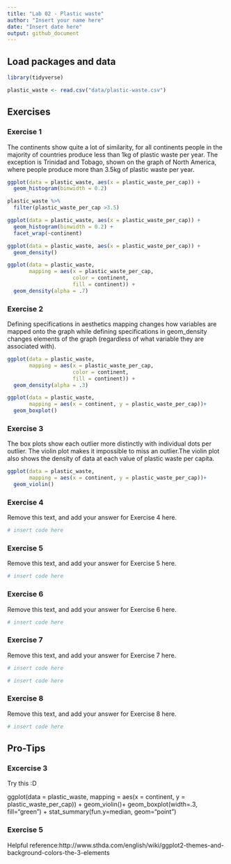 ```yaml
---
title: "Lab 02 - Plastic waste"
author: "Insert your name here"
date: "Insert date here"
output: github_document
---
```


## Load packages and data

```r
library(tidyverse) 
```

```r
plastic_waste <- read.csv("data/plastic-waste.csv")
```

## Exercises

### Exercise 1

The continents show quite a lot of similarity, for all continents people in the majority of countries produce less than 1kg of plastic waste per year. The exception is Trinidad and Tobago, shown on the graph of North America, where people produce more than 3.5kg of plastic waste per year.

```r
ggplot(data = plastic_waste, aes(x = plastic_waste_per_cap)) +
  geom_histogram(binwidth = 0.2)

plastic_waste %>%
  filter(plastic_waste_per_cap >3.5)

ggplot(data = plastic_waste, aes(x = plastic_waste_per_cap)) +
  geom_histogram(binwidth = 0.2) +
  facet_wrap(~continent)

ggplot(data = plastic_waste, aes(x = plastic_waste_per_cap)) +
  geom_density()

ggplot(data = plastic_waste,
       mapping = aes(x = plastic_waste_per_cap,
                     color = continent,
                     fill = continent)) +
  geom_density(alpha = .7)

```

### Exercise 2

Defining specifications in aesthetics mapping changes how variables are mapped onto the graph while defining specifications in geom_density changes elements of the graph (regardless of what variable they are associated with).
```r
ggplot(data = plastic_waste,
       mapping = aes(x = plastic_waste_per_cap,
                     color = continent,
                     fill = continent)) +
  geom_density(alpha = .3)

ggplot(data = plastic_waste,
       mapping = aes(x = continent, y = plastic_waste_per_cap))+
  geom_boxplot()
```

### Exercise 3

The box plots show each outlier more distinctly with individual dots per outlier. The violin plot makes it impossible to miss an outlier.The violin plot also shows the density of data at each value of plastic waste per capita.

```r
ggplot(data = plastic_waste,
       mapping = aes(x = continent, y = plastic_waste_per_cap))+
  geom_violin()
```

### Exercise 4

Remove this text, and add your answer for Exercise 4 here.

```r
# insert code here
```

### Exercise 5

Remove this text, and add your answer for Exercise 5 here.

```r
# insert code here
```

### Exercise 6

Remove this text, and add your answer for Exercise 6 here.

```r
# insert code here
```

### Exercise 7

Remove this text, and add your answer for Exercise 7 here.

```r
# insert code here
```

```r
# insert code here
```

### Exercise 8

Remove this text, and add your answer for Exercise 8 here.

```r
# insert code here
```

## Pro-Tips

### Excercise 3

Try this :D

ggplot(data = plastic_waste, 
       mapping = aes(x = continent, 
                     y = plastic_waste_per_cap)) +
  geom_violin()+
  geom_boxplot(width=.3, fill="green") +
  stat_summary(fun.y=median, geom="point") 
  
### Exercise 5 

Helpful reference:http://www.sthda.com/english/wiki/ggplot2-themes-and-background-colors-the-3-elements



